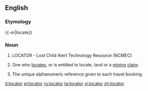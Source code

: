 {{rfc|If “LOCATOR” meets [[WT:CFI]], it belongs at “LOCATOR”.}}
==English==
{{wikipedia|dab=locator}}
===Etymology===
{{-or|locate}}

===Noun===
{{en-noun}}

#LOCATOR - Lost Child Alert Technology Resource (NCMEC)
#{{US}} One who [[locate]]s, or is entitled to locate, land or a [[mining]] [[claim]].
# {{context|travel industry}} The unique alphanumeric reference given to each travel booking.

[[it:locator]]
[[pl:locator]]
[[ru:locator]]
[[ta:locator]]
[[vi:locator]]
[[zh:locator]]